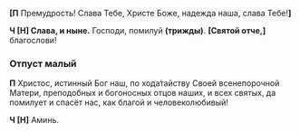 **[П** Премудрость! Слава Тебе, Христе Боже, надежда наша, слава Тебе!**]**

**Ч [Н] Слава, и ныне.** Господи, помилуй **(трижды)**. **[**Святой отче,**]** благослови!

### Отпуст малый

**П** Христос, истинный Бог наш, по хода́тайству Своей всенепорочной Матери, преподобных и богоносных отцов наших, и всех святых, да помилует и спасёт нас, как благой и человеколюбивый!

**Ч [Н]** Аминь.
